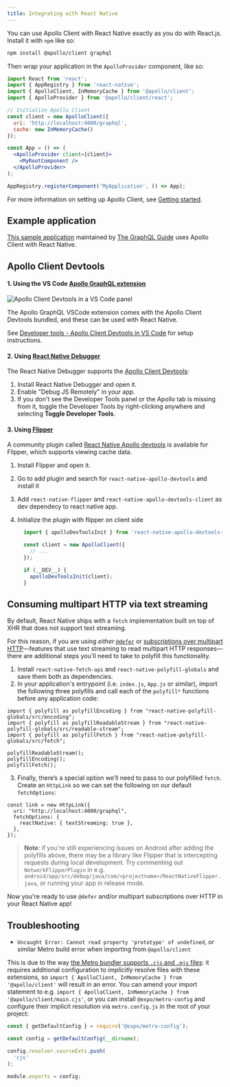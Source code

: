 ```yaml
---
title: Integrating with React Native
---
```


You can use Apollo Client with React Native exactly as you do with React.js. Install it with `npm` like so:

```bash
npm install @apollo/client graphql
```

Then wrap your application in the `ApolloProvider` component, like so:

```jsx
import React from 'react';
import { AppRegistry } from 'react-native';
import { ApolloClient, InMemoryCache } from '@apollo/client';
import { ApolloProvider } from '@apollo/client/react';

// Initialize Apollo Client
const client = new ApolloClient({
  uri: 'http://localhost:4000/graphql',
  cache: new InMemoryCache()
});

const App = () => (
  <ApolloProvider client={client}>
    <MyRootComponent />
  </ApolloProvider>
);

AppRegistry.registerComponent('MyApplication', () => App);
```

For more information on setting up Apollo Client, see [Getting started](../get-started/).

## Example application

[This sample application](https://github.com/GraphQLGuide/guide-react-native) maintained by [The GraphQL Guide](https://graphql.guide/) uses Apollo Client with React Native.

## Apollo Client Devtools

#### 1. Using the VS Code [Apollo GraphQL extension](https://marketplace.visualstudio.com/items?itemName=apollographql.vscode-apollo)

<img class="screenshot" alt="Apollo Client Devtools in a VS Code panel" src="../assets/devtools/vscode-panel.png"/>

The Apollo GraphQL VSCode extension comes with the Apollo Client Devtools bundled, and these can be used with React Native.

See [Developer tools - Apollo Client Devtools in VS Code](../development-testing/developer-tooling/#apollo-client-devtools-in-vs-code) for setup instructions.

#### 2. Using [React Native Debugger](https://github.com/jhen0409/react-native-debugger)

The React Native Debugger supports the [Apollo Client Devtools](../development-testing/developer-tooling/#apollo-client-devtools):

  1. Install React Native Debugger and open it.
  2. Enable "Debug JS Remotely" in your app.
  3. If you don't see the Developer Tools panel or the Apollo tab is missing from it, toggle the Developer Tools by right-clicking anywhere and selecting **Toggle Developer Tools**.

#### 3. Using [Flipper](https://fbflipper.com/)

A community plugin called [React Native Apollo devtools](https://github.com/razorpay/react-native-apollo-devtools) is available for Flipper, which supports viewing cache data.

   1. Install Flipper and open it.
   2. Go to add plugin and search for `react-native-apollo-devtools` and install it
   3. Add `react-native-flipper` and `react-native-apollo-devtools-client` as dev dependecy to react native app.
   4. Initialize the plugin with flipper on client side

      ```ts
        import { apolloDevToolsInit } from 'react-native-apollo-devtools-client';

        const client = new ApolloClient({
          // ...
        });

        if (__DEV__) {
          apolloDevToolsInit(client);
        }
      ```

## Consuming multipart HTTP via text streaming

By default, React Native ships with a `fetch` implementation built on top of XHR that does not support text streaming.

For this reason, if you are using *either* [`@defer`](../data/defer) or [subscriptions over multipart HTTP](../data/subscriptions#subscriptions-via-multipart-http)—features that use text streaming to read multipart HTTP responses—there are additional steps you'll need to take to polyfill this functionality.

1. Install `react-native-fetch-api` and `react-native-polyfill-globals` and save them both as dependencies.
2. In your application's entrypoint (i.e. `index.js`, `App.js` or similar), import the following three polyfills and call each of the `polyfill*` functions before any application code:
  ```tsx
  import { polyfill as polyfillEncoding } from "react-native-polyfill-globals/src/encoding";
  import { polyfill as polyfillReadableStream } from "react-native-polyfill-globals/src/readable-stream";
  import { polyfill as polyfillFetch } from "react-native-polyfill-globals/src/fetch";

  polyfillReadableStream();
  polyfillEncoding();
  polyfillFetch();
  ```
3. Finally, there’s a special option we’ll need to pass to our polyfilled `fetch`. Create an `HttpLink` so we can set the following on our default `fetchOptions`:
```tsx
const link = new HttpLink({
  uri: "http://localhost:4000/graphql",
  fetchOptions: {
    reactNative: { textStreaming: true },
  },
});
```

> **Note**: if you're still experiencing issues on Android after adding the polyfills above, there may be a library like Flipper that is intercepting requests during local development. Try commenting out `NetworkFlipperPlugin` in e.g. `android/app/src/debug/java/com/<projectname>/ReactNativeFlipper.java`, or running your app in release mode.

Now you're ready to use `@defer` and/or multipart subscriptions over HTTP in your React Native app!

## Troubleshooting

* `Uncaught Error: Cannot read property 'prototype' of undefined`, or similar Metro build error when importing from `@apollo/client`

This is due to the way [the Metro bundler supports `.cjs` and `.mjs` files](https://github.com/facebook/metro/issues/535#issuecomment-1198071838): it requires additional configuration to _implicitly_ resolve files with these extensions, so `import { ApolloClient, InMemoryCache } from '@apollo/client'` will result in an error. You can amend your import statement to e.g. `import { ApolloClient, InMemoryCache } from '@apollo/client/main.cjs'`, or you can install `@expo/metro-config` and configure their implicit resolution via `metro.config.js` in the root of your project:

```js title="metro.config.js"
const { getDefaultConfig } = require('@expo/metro-config');

const config = getDefaultConfig(__dirname);

config.resolver.sourceExts.push(
  'cjs'
);

module.exports = config;
```

